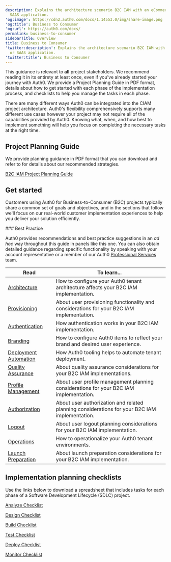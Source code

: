 ```yaml
---
description: Explains the architecture scenario B2C IAM with an eCommerce or
  SAAS application.
'og:image': https://cdn2.auth0.com/docs/1.14553.0/img/share-image.png
'og:title': Business to Consumer
'og:url': https://auth0.com/docs/
permalink: business-to-consumer
sidebarTitle: Overview
title: Business to Consumer
'twitter:description': Explains the architecture scenario B2C IAM with an eCommerce
  or SAAS application.
'twitter:title': Business to Consumer
---
```

This guidance is relevant to **all** project stakeholders. We recommend reading it in its entirety at least once, even if you've already started your journey with Auth0. We provide a Project Planning Guide in PDF format, details about how to get started with each phase of the implementation process, and checklists to help you manage the tasks in each phase.

There are many different ways Auth0 can be integrated into the CIAM project architecture. Auth0's flexibility comprehensively supports many different use cases however your project may not require all of the capabilities provided by Auth0. Knowing what, when, and how best to implement something will help you focus on completing the necessary tasks at the right time.

## Project Planning Guide

We provide planning guidance in PDF format that you can download and refer to for details about our recommended strategies.

[B2C IAM Project Planning Guide](https://assets.ctfassets.net/cdy7uua7fh8z/3er1aEQ7Ul0q3c9leJWczR/b1f18b4c16abb7e78b01e4eb2b52bb8e/B2C_Project_Planning.pdf)

## Get started

Customers using Auth0 for Business-to-Consumer (B2C) projects typically share a common set of goals and objectives, and in the sections that follow we'll focus on our real-world customer implementation experiences to help you deliver your solution efficiently.

<Info>
### Best Practice

Auth0 provides recommendations and best practice suggestions in an *ad hoc* way throughout this guide in panels like this one. You can also obtain detailed guidance regarding specific functionality by speaking with your account representative or a member of our Auth0 [Professional Services](/get-started/professional-services) team.
</Info>

<table class="table"><thead>
<tr>
<th><strong>Read</strong></th>
<th><strong>To learn...</strong></th>
</tr>
</thead>
<tbody>
<tr>
<td><a href="/get-started/architecture-scenarios/business-to-consumer/architecture">Architecture</a></td>
<td>How to configure your Auth0 tenant architecture affects your B2C IAM implementation.</td>
</tr>
<tr>
<td><a href="/get-started/architecture-scenarios/business-to-consumer/provisioning">Provisioning</a></td>
<td>About user provisioning functionality and considerations for your B2C IAM implementation.</td>
</tr>
<tr>
<td><a href="/get-started/architecture-scenarios/business-to-consumer/authentication">Authentication</a></td>
<td>How authentication works in your B2C IAM implementation.</td>
</tr>
<tr>
<td><a href="/get-started/architecture-scenarios/business-to-consumer/branding">Branding</a></td>
<td>How to configure Auth0 items to reflect your brand and desired user experience.</td>
</tr>
<tr>
<td><a href="/get-started/architecture-scenarios/business-to-consumer/deployment">Deployment Automation</a></td>
<td>How Auth0 tooling helps to automate tenant deployment.</td>
</tr>
<tr>
<td><a href="/get-started/architecture-scenarios/business-to-consumer/quality-assurance">Quality Assurance</a></td>
<td>About quality assurance considerations for your B2C IAM implementations.</td>
</tr>
<tr>
<td><a href="/get-started/architecture-scenarios/business-to-consumer/profile-management">Profile Management</a></td>
<td>About user profile management planning considerations for your B2C IAM implementation.</td>
</tr>
<tr>
<td><a href="/get-started/architecture-scenarios/business-to-consumer/authorization">Authorization</a></td>
<td>About user authorization and related planning considerations for your B2C IAM implementation.</td>
</tr>
<tr>
<td><a href="/get-started/architecture-scenarios/business-to-consumer/logout">Logout</a></td>
<td>About user logout planning considerations for your B2C IAM implementation.</td>
</tr>
<tr>
<td><a href="/get-started/architecture-scenarios/business-to-consumer/operations">Operations</a></td>
<td>How to operationalize your Auth0 tenant environments.</td>
</tr>
<tr>
<td><a href="/get-started/architecture-scenarios/business-to-consumer/launch">Launch Preparation</a></td>
<td>About launch preparation considerations for your B2C IAM implementation.</td>
</tr>
</tbody>
</table>

## Implementation planning checklists

Use the links below to download a spreadsheet that includes tasks for each phase of a Software Development Lifecycle (SDLC) project.

[Analyze Checklist](https://cdn2.auth0.com/docs/media/articles/architecture-scenarios/checklists/Analyze-Checklist.xlsx)

[Design Checklist](https://cdn2.auth0.com/docs/media/articles/architecture-scenarios/checklists/Design-Checklist.xlsx)

[Build Checklist](https://cdn2.auth0.com/docs/media/articles/architecture-scenarios/checklists/Build-Checklist.xlsx)

[Test Checklist](https://cdn2.auth0.com/docs/media/articles/architecture-scenarios/checklists/Test-Checklist.xlsx)

[Deploy Checklist](https://cdn2.auth0.com/docs/media/articles/architecture-scenarios/checklists/Deploy-Checklist.xlsx)

[Monitor Checklist](https://cdn2.auth0.com/docs/media/articles/architecture-scenarios/checklists/Monitor-Checklist.xlsx)